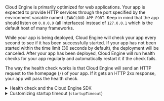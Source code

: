 
Cloud Engine is primarily optimized for web applications. Your app is expected to provide HTTP services through the port specified by the environment variable named `LEANCLOUD_APP_PORT`. Keep in mind that the app should listen on `0.0.0.0` (all interfaces) instead of `127.0.0.1` which is the default host of many frameworks.

While your app is being deployed, Cloud Engine will check your app every second to see if it has been successfully started. If your app has not been started within the time limit (30 seconds by default), the deployment will be canceled. After your app has been deployed, Cloud Engine will run health checks for your app regularly and automatically restart it if the check fails.

The way the health check works is that Cloud Engine will send an HTTP request to the homepage (`/`) of your app. If it gets an HTTP 2xx response, your app will pass the health check.

<details>
<summary>Health check and the Cloud Engine SDK</summary>

Cloud Engine will also check `/__engine/1/ping` which is handled by the SDK. If the SDK is integrated correctly, Cloud Engine will not check the homepage (`/`) anymore.

If **<Path to="engine" /> > Your group > Settings > Cloud functions mode** is set to _Enable_, or if `functionsMode` in `leanengine.yaml` is set to `strict`, Cloud Engine will check if the SDK is integrated correctly. If not, it will consider your app to have failed to start.

</details>

<details>
<summary>Customizing startup timeout (<code>startupTimeout</code>)</summary>

The default timeout for your app to start is 30 seconds. You can change it to any value between 15 and 120 seconds with `leanengine.yaml`:

```yaml title='leanengine.yaml'
startupTimeout: 60
```

</details>
